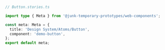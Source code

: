 ```ts
// Button.stories.ts

import type { Meta } from '@junk-temporary-prototypes/web-components';

const meta: Meta = {
  title: 'Design System/Atoms/Button',
  component: 'demo-button',
};
export default meta;
```
